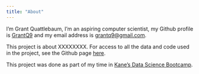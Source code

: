 ```yaml
---
title: "About"
---
```


I'm Grant Quattlebaum, I'm an aspiring computer scientist, my Github profile is [GrantQ9](https://github.com/GrantQ9) and my email address is <grantq9@gmail.com>.

This project is about XXXXXXXX. For access to all the data and code used in the project, see the Github page  [here](https://github.com/GrantQ9/MTG-Draft-Card-Quality).

This project was done as part of my time in [Kane's Data Science Bootcamp](https://bootcamp.davidkane.info/).

